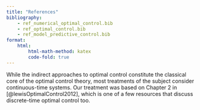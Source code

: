 ```yaml
---
title: "References"
bibliography: 
    - ref_numerical_optimal_control.bib
    - ref_optimal_control.bib
    - ref_model_predictive_control.bib
format:
    html:
        html-math-method: katex
        code-fold: true
---
```


While the indirect approaches to optimal control constitute the classical core of the optimal control theory, most treatments of the subject consider continuous-time systems. Our treatment was based on Chapter 2 in  [@lewisOptimalControl2012], which is one of a few resources that discuss discrete-time optimal control too.